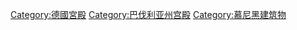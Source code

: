 [[Category:德國宮殿|Category:德國宮殿]]
[[Category:巴伐利亚州宫殿|Category:巴伐利亚州宫殿]]
[[Category:慕尼黑建筑物|Category:慕尼黑建筑物]]
